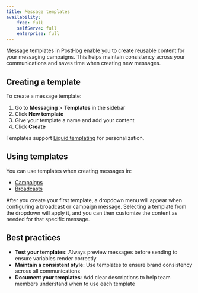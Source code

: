 ```yaml
---
title: Message templates
availability:
    free: full
    selfServe: full
    enterprise: full
---
```


Message templates in PostHog enable you to create reusable content for your messaging campaigns. This helps maintain consistency across your communications and saves time when creating new messages.

## Creating a template

To create a message template:

1. Go to **Messaging** > **Templates** in the sidebar
2. Click **New template**
3. Give your template a name and add your content
4. Click **Create**

Templates support [Liquid templating](/docs/messaging/liquid-templating) for personalization.

## Using templates

You can use templates when creating messages in:

- [Campaigns](/docs/messaging/campaigns)
- [Broadcasts](/docs/messaging/broadcasts)

After you create your first template, a dropdown menu will appear when configuring a broadcast or campaign message. Selecting a template from the dropdown will apply it, and you can then customize the content as needed for that specific message.

## Best practices

- **Test your templates**: Always preview messages before sending to ensure variables render correctly
- **Maintain a consistent style**: Use templates to ensure brand consistency across all communications
- **Document your templates**: Add clear descriptions to help team members understand when to use each template
